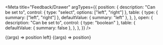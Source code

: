 
<Meta
    title="Feedback/Drawer"
    argTypes={{
        position: {
            description: "Can be set to",
            control: { type: "select", options: ["left", "right"] },
            table: {
                type: { summary: ["left", "right"] },
                defaultValue: { summary: "left" },
            },
        },
        open: {
            description: "Can be set to",
            control: { type: "boolean" },
            table: {
                defaultValue: { summary: false },
            },
        },
    }}
/>

<Canvas>
    <Story
        name="left"
        args={{
            position: "left",
            open: true,
        }}
    >
        {(args) => <Drawer {...args}>position left</Drawer>}
    </Story>
</Canvas>

<Preview>
    <Story
        name="Playground"
        args={{
            position: "left",
            open: false,
        }}
    >
        {(args) => <Drawer {...args}>position</Drawer>}
    </Story>
</Preview>

<ArgsTable story="Playground" />
